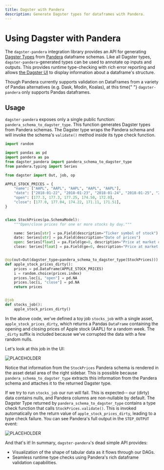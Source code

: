 ```yaml
---
title: Dagster with Pandera
description: Generate Dagster types for dataframes with Pandera.
---
```


# Using Dagster with Pandera

The `dagster-pandera` integration library provides an API for generating [Dagster Types](/concepts/types) from [Pandera](https://github.com/pandera-dev/pandera) dataframe schemas. Like all Dagster types, `dagster-pandera`-generated types can be used to annotate op inputs and outputs. This provides runtime type-checking with rich error reporting and allows [the Dagster UI](/concepts/webserver/ui) to display information about a dataframe's structure.

<Note>
  Though Pandera currently supports validation on DataFrames from a variety of
  Pandas alternatives (e.g. Dask, Modin, Koalas), at this time{" "}
  <code>dagster-pandera</code>
  only supports Pandas dataframes.
</Note>

## Usage

`dagster-pandera` exposes only a single public function: `pandera_schema_to_dagster_type`. This function generates Dagster types from Pandera schemas. The Dagster type wraps the Pandera schema and will invoke the schema's `validate()` method inside its type check function.

```python file=/integrations/pandera/example.py
import random

import pandas as pd
import pandera as pa
from dagster_pandera import pandera_schema_to_dagster_type
from pandera.typing import Series

from dagster import Out, job, op

APPLE_STOCK_PRICES = {
    "name": ["AAPL", "AAPL", "AAPL", "AAPL", "AAPL"],
    "date": ["2018-01-22", "2018-01-23", "2018-01-24", "2018-01-25", "2018-01-26"],
    "open": [177.3, 177.3, 177.25, 174.50, 172.0],
    "close": [177.0, 177.04, 174.22, 171.11, 171.51],
}


class StockPrices(pa.SchemaModel):
    """Open/close prices for one or more stocks by day."""

    name: Series[str] = pa.Field(description="Ticker symbol of stock")
    date: Series[str] = pa.Field(description="Date of prices")
    open: Series[float] = pa.Field(ge=0, description="Price at market open")
    close: Series[float] = pa.Field(ge=0, description="Price at market close")


@op(out=Out(dagster_type=pandera_schema_to_dagster_type(StockPrices)))
def apple_stock_prices_dirty():
    prices = pd.DataFrame(APPLE_STOCK_PRICES)
    i = random.choice(prices.index)
    prices.loc[i, "open"] = pd.NA
    prices.loc[i, "close"] = pd.NA
    return prices


@job
def stocks_job():
    apple_stock_prices_dirty()
```

In the above code, we've defined a toy job `stocks_job` with a single asset, `apple_stock_prices_dirty`, which returns a Pandas `DataFrame` containing the opening and closing prices of Apple stock (AAPL) for a random week. The `_dirty` suffix is included because we've corrupted the data with a few random nulls.

Let's look at this job in the UI:

<Image
alt="PLACEHOLDER"
src="/images/guides/dagster_pandera/schema.png"
width={2662}
height={1748}
/>

Notice that information from the `StockPrices` Pandera schema is rendered in the asset detail area of the right sidebar. This is possible because `pandera_schema_to_dagster_type` extracts this information from the Pandera schema and attaches it to the returned Dagster type.

If we try to run `stocks_job` our run will fail. This is expected-- our (dirty) data contains nulls, and Pandera columns are non-nullable by default. The Dagster Type returned by `pandera_schema_to_dagster_type` contains a type check function that calls `StockPrices.validate()`. This is invoked automatically on the return value of `apple_stock_prices_dirty`, leading to a type check failure. You can see Pandera's full output in the `STEP_OUTPUT` event:

<Image
alt="PLACEHOLDER"
src="/images/guides/dagster_pandera/error-report.png"
width={2662}
height={1748}
/>

And that's it! In summary, `dagster-pandera`'s dead simple API provides:

- Visualization of the shape of tabular data as it flows through our DAGs.
- Seamless runtime type checks using Pandera's rich dataframe validation capabilities.
